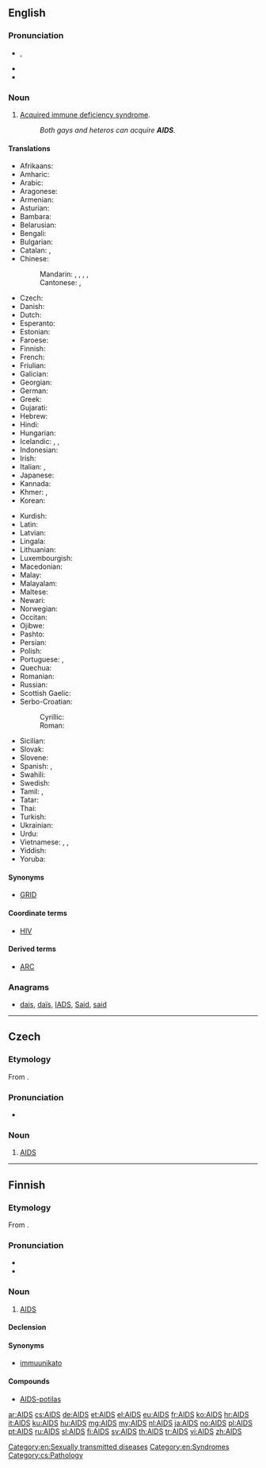 {{also|aids}}
==English==
{{wikipedia}}

===Pronunciation===
* {{IPA|/eɪdz/}}, {{X-SAMPA|/eIdz/}}
* {{audio|En-uk-AIDS.ogg|Audio (UK)}}
* {{homophones|aids|aides|lang=en}}

===Noun===
{{en-noun|-}}

# {{context|disease|acronym}} [[acquired immune deficiency syndrome#English|Acquired immune deficiency syndrome]].
#: ''Both gays and heteros can acquire '''AIDS'''.''

====Translations====
{{trans-top|acquired immune deficiency syndrome}}
<!--Only acronyms belong in this table! The long forms belong at acquired immune dificiency syndrome.-->
* Afrikaans: {{t-|af|Vigs}}
* Amharic: {{t-|am|ኤድስ|sc=Ethi}}
* Arabic: {{t-|ar|الإيدز|m|tr=al-'iidz}}
* Aragonese: {{t-|an|SIDA|f}}
* Armenian: {{t-|hy|ՁԻԱՀ|tr=JIAH}}
* Asturian: {{t-|ast|SIDA|m}}
* Bambara: {{t-|bm|Sida}}
* Belarusian: {{t-|be|СНІД|m|tr=SNID}}
* Bengali: {{t-|bn|এইডস|tr=eiḑs|sc=Beng}}
* Bulgarian: {{t-|bg|СПИН|m|tr=SPIN}}
* Catalan: {{t-|ca|sida|f}}, {{t-|ca|SIDA|f}}
* Chinese:
*: Mandarin: {{t-|cmn|艾滋病|tr=àizībìng|sc=Hani}}, {{t|cmn|愛滋病|sc=Hani}}, {{t|cmn|爱滋病|tr=àizībìng|sc=Hani}}, {{t|cmn|愛死病|sc=Hani}}, {{t|cmn|爱死病|tr=àisǐbìng|sc=Hani}}
*: Cantonese: {{tø|yue|艾滋病|sc=Hani}}, {{tø|yue|愛滋病|sc=Hani}}
* Czech: {{t+|cs|AIDS}}
* Danish: {{t-|da|aids}}
* Dutch: {{t+|nl|aids|m}}
* Esperanto: {{t+|eo|aidoso}}
* Estonian: {{t+|et|AIDS}}
* Faroese: {{t-|fo|eyðkvæmi|n}}
* Finnish: {{t+|fi|AIDS}}
* French: {{t+|fr|SIDA|m}}
* Friulian: {{tø|fur|AIDS}}
* Galician: {{t+|gl|SIDA|f}}
* Georgian: {{t-|ka|შიდსი|tr=šidsi|sc=Geor}}
* German: {{t+|de|AIDS}}
* Greek: {{t+|el|AIDS|n}}
* Gujarati: {{t-|gu|એડ્સ|sc=Gujr}}
* Hebrew: {{t-|he|איידס|tr=eyds}}
* Hindi: {{t-|hi|एड्स|tr=eḍs|sc=Deva}}
* Hungarian: {{t+|hu|AIDS}}
* Icelandic: {{t+|is|alnæmi|n}}, {{t+|is|eyðni|f}}, {{t-|is|AIDS|n}}
* Indonesian: {{t-|id|AIDS}}
* Irish: {{t-|ga|SEIF}}
* Italian: {{t+|it|SIDA|f}}, {{t+|it|AIDS}}
* Japanese: {{t-|ja|エイズ|tr=eidzu}}
* Kannada: {{t-|kn|ಏಡ್ಸ್|sc=Knda}}
* Khmer: {{t+|km|អេដស៍|tr=ayd|sc=Khmr}}, {{t-|km|ស៊ីដា|tr=sīdā|sc=Khmr}}
* Korean: {{t+|ko|에이즈|tr=eijeu|sc=Hang}}
{{trans-mid}}
* Kurdish: {{t+|ku|AIDS}}
* Latin: {{t-|la|SCDI}}
* Latvian: {{t-|lv|AIDS}}
* Lingala: {{t-|ln|Sida}}
* Lithuanian: {{t-|lt|AIDS}}
* Luxembourgish: {{t-|lb|Aids}}
* Macedonian: {{t-|mk|СИДА|m|tr=SIDA}}
* Malay: {{t-|ms|AIDS}}
* Malayalam: {{t-|ml|എയ്ഡ്സ്|sc=Mlym}}
* Maltese: {{t-|mt|AIDS}}
* Newari: {{tø|new|एड्स}}
* Norwegian: {{t+|no|AIDS}}
* Occitan: {{t-|oc|SIDA|m}}
* Ojibwe: {{tø|oj|majimiskwi-aakoziwin}}
* Pashto: {{t-|ps|اېډز|sc=ps-Arab}}
* Persian: {{t+|fa|ایدز|tr=eydz}}
* Polish: {{t+|pl|AIDS|m}}
* Portuguese: {{t+|pt|SIDA|m|f}}, {{t+|pt|AIDS|f}}
* Quechua: {{t-|qu|UHCW}}
* Romanian: {{t-|ro|SIDA|f}}
* Russian: {{t+|ru|СПИД|m|tr=SPID}}
* Scottish Gaelic: {{t-|gd|galar na seirg|m}}
* Serbo-Croatian:
*: Cyrillic: {{t-|sh|СИДА|sc=Cyrl}}
*: Roman: {{t-|sh|SIDA}}
* Sicilian: {{t-|scn|AIDS}}
* Slovak: {{t-|sk|aids}}
* Slovene: {{t-|sl|aids}}
* Spanish: {{t+|es|SIDA|m}}, {{t+|es|sida|m}}
* Swahili: {{t-|sw|UKIMWI}}
* Swedish: {{t+|sv|aids}}
* Tamil: {{t-|ta|வேட்டை நோய்|tr=vettai nOi}}, {{t-|ta|உடற்தேய்வு நோய்|tr=uDaRthEyvu nOi}}
* Tatar: {{t-|tt|AİDS}}
* Thai: {{t-|th|เอดส์|tr=èt}}
* Turkish: {{t+|tr|AIDS}}
* Ukrainian: {{t-|uk|СНІД|m|tr=SNID}}
* Urdu: {{t-|ur|ایڈس|tr=eḍs|sc=ur-Arab}}
* Vietnamese: {{t+|vi|AIDS}}, {{t-|vi|SIĐA}}, {{t+|vi|SIDA}}
* Yiddish: {{t-|yi|עידס|tr=eids}}
* Yoruba: {{t-|yo|AIDS}}
{{trans-bottom}}

====Synonyms====
* {{sense|obsolete}} [[GRID]]

====Coordinate terms====
* [[HIV]]

====Derived terms====
* [[ARC]]

===Anagrams===
* [[dais#English|dais]], [[daïs#English|daïs]], [[IADS#English|IADS]], [[Said#English|Said]], [[said#English|said]]

[[Category:en:Sexually transmitted diseases]]
[[Category:en:Syndromes]]

----

==Czech==

===Etymology===
From {{etyl|en|cs}} {{term|AIDS|lang=en}}.

===Pronunciation===
* {{audio|Cs-AIDS.ogg|Audio}}

===Noun===
{{cs-noun|g=m}}

# [[#English|AIDS]]

[[Category:cs:Pathology]]

----

==Finnish==

===Etymology===
From {{etyl|en|fi}} {{term|AIDS|lang=en}}.

===Pronunciation===
* {{hyphenation|AIDS}}
* {{IPA|lang=fi|/ˈɑids/}}

===Noun===
{{fi-noun}}

# [[#English|AIDS]]

====Declension====
{{fi-decl-risti|AIDS|i=0}}

====Synonyms====
* [[immuunikato]]

====Compounds====
* [[AIDS-potilas]]

[[ar:AIDS]]
[[cs:AIDS]]
[[de:AIDS]]
[[et:AIDS]]
[[el:AIDS]]
[[eu:AIDS]]
[[fr:AIDS]]
[[ko:AIDS]]
[[hr:AIDS]]
[[it:AIDS]]
[[ku:AIDS]]
[[hu:AIDS]]
[[mg:AIDS]]
[[my:AIDS]]
[[nl:AIDS]]
[[ja:AIDS]]
[[no:AIDS]]
[[pl:AIDS]]
[[pt:AIDS]]
[[ru:AIDS]]
[[sl:AIDS]]
[[fi:AIDS]]
[[sv:AIDS]]
[[th:AIDS]]
[[tr:AIDS]]
[[vi:AIDS]]
[[zh:AIDS]]